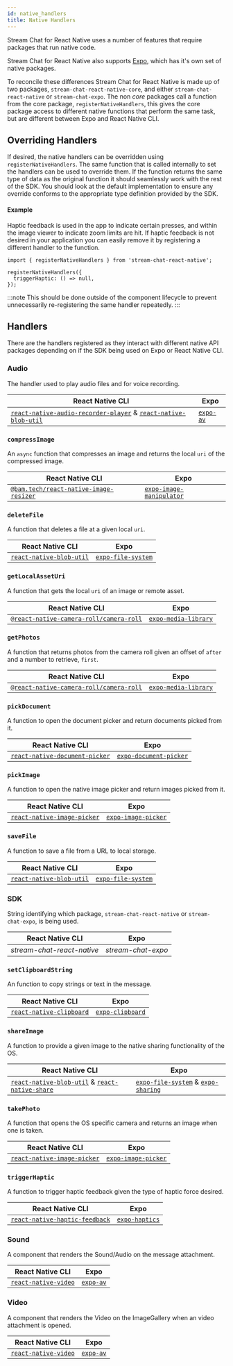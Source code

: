 ```yaml
---
id: native_handlers
title: Native Handlers
---
```


Stream Chat for React Native uses a number of features that require packages that run native code.

Stream Chat for React Native also supports [Expo](https://expo.io/), which has it's own set of native packages.

To reconcile these differences Stream Chat for React Native is made up of two packages, `stream-chat-react-native-core`, and either `stream-chat-react-native` or `stream-chat-expo`.
The non _core_ packages call a function from the core package, `registerNativeHandlers`, this gives the core package access to different native functions that perform the same task, but are different between Expo and React Native CLI.

## Overriding Handlers

If desired, the native handlers can be overridden using `registerNativeHandlers`.
The same function that is called internally to set the handlers can be used to override them.
If the function returns the same type of data as the original function it should seamlessly work with the rest of the SDK.
You should look at the default implementation to ensure any override conforms to the appropriate type definition provided by the SDK.

#### Example

Haptic feedback is used in the app to indicate certain presses, and within the image viewer to indicate zoom limits are hit.
If haptic feedback is not desired in your application you can easily remove it by registering a different handler to the function.

```tsx
import { registerNativeHandlers } from 'stream-chat-react-native';

registerNativeHandlers({
  triggerHaptic: () => null,
});
```

:::note
This should be done outside of the component lifecycle to prevent unnecessarily re-registering the same handler repeatedly.
:::

## Handlers

There are the handlers registered as they interact with different native API packages depending on if the SDK being used on Expo or React Native CLI.

### Audio

The handler used to play audio files and for voice recording.

| React Native CLI                                                                                                                                                                        | Expo                                                       |
| --------------------------------------------------------------------------------------------------------------------------------------------------------------------------------------- | ---------------------------------------------------------- |
| [`react-native-audio-recorder-player`](https://github.com/hyochan/react-native-audio-recorder-player) & [`react-native-blob-util`](https://github.com/RonRadtke/react-native-blob-util) | [`expo-av`](https://docs.expo.dev/versions/latest/sdk/av/) |

### `compressImage`

An `async` function that compresses an image and returns the local `uri` of the compressed image.

| React Native CLI                                                                               | Expo                                                                                   |
| ---------------------------------------------------------------------------------------------- | -------------------------------------------------------------------------------------- |
| [`@bam.tech/react-native-image-resizer`](https://github.com/bamlab/react-native-image-resizer) | [`expo-image-manipulator`](https://docs.expo.io/versions/latest/sdk/imagemanipulator/) |

### `deleteFile`

A function that deletes a file at a given local `uri`.

| React Native CLI                                                                | Expo                                                                       |
| ------------------------------------------------------------------------------- | -------------------------------------------------------------------------- |
| [`react-native-blob-util`](https://github.com/RonRadtke/react-native-blob-util) | [`expo-file-system`](https://docs.expo.io/versions/latest/sdk/filesystem/) |

### `getLocalAssetUri`

A function that gets the local `uri` of an image or remote asset.

| React Native CLI                                                                                              | Expo                                                                            |
| ------------------------------------------------------------------------------------------------------------- | ------------------------------------------------------------------------------- |
| [`@react-native-camera-roll/camera-roll`](https://github.com/react-native-cameraroll/react-native-cameraroll) | [`expo-media-library`](https://docs.expo.io/versions/latest/sdk/media-library/) |

### `getPhotos`

A function that returns photos from the camera roll given an offset of `after` and a number to retrieve, `first`.

| React Native CLI                                                                                              | Expo                                                                            |
| ------------------------------------------------------------------------------------------------------------- | ------------------------------------------------------------------------------- |
| [`@react-native-camera-roll/camera-roll`](https://github.com/react-native-cameraroll/react-native-cameraroll) | [`expo-media-library`](https://docs.expo.io/versions/latest/sdk/media-library/) |

### `pickDocument`

A function to open the document picker and return documents picked from it.

| React Native CLI                                                                         | Expo                                                                                |
| ---------------------------------------------------------------------------------------- | ----------------------------------------------------------------------------------- |
| [`react-native-document-picker`](https://github.com/rnmods/react-native-document-picker) | [`expo-document-picker`](https://docs.expo.io/versions/latest/sdk/document-picker/) |

### `pickImage`

A function to open the native image picker and return images picked from it.

| React Native CLI                                                                                      | Expo                                                                         |
| ----------------------------------------------------------------------------------------------------- | ---------------------------------------------------------------------------- |
| [`react-native-image-picker`](https://github.com/react-native-image-picker/react-native-image-picker) | [`expo-image-picker`](https://docs.expo.io/versions/latest/sdk/imagepicker/) |

### `saveFile`

A function to save a file from a URL to local storage.

| React Native CLI                                                                | Expo                                                                       |
| ------------------------------------------------------------------------------- | -------------------------------------------------------------------------- |
| [`react-native-blob-util`](https://github.com/RonRadtke/react-native-blob-util) | [`expo-file-system`](https://docs.expo.io/versions/latest/sdk/filesystem/) |

### SDK

String identifying which package, `stream-chat-react-native` or `stream-chat-expo`, is being used.

| React Native CLI           | Expo               |
| -------------------------- | ------------------ |
| _stream-chat-react-native_ | _stream-chat-expo_ |

### `setClipboardString`

An function to copy strings or text in the message.

| React Native CLI                                                                | Expo                                                                     |
| ------------------------------------------------------------------------------- | ------------------------------------------------------------------------ |
| [`react-native-clipboard`](https://github.com/react-native-clipboard/clipboard) | [`expo-clipboard`](https://docs.expo.dev/versions/latest/sdk/clipboard/) |

### `shareImage`

A function to provide a given image to the native sharing functionality of the OS.

| React Native CLI                                                                                                                                                   | Expo                                                                                                                                             |
| ------------------------------------------------------------------------------------------------------------------------------------------------------------------ | ------------------------------------------------------------------------------------------------------------------------------------------------ |
| [`react-native-blob-util`](https://github.com/RonRadtke/react-native-blob-util) & [`react-native-share`](https://github.com/react-native-share/react-native-share) | [`expo-file-system`](https://docs.expo.io/versions/latest/sdk/filesystem/) & [`expo-sharing`](https://docs.expo.io/versions/latest/sdk/sharing/) |

### `takePhoto`

A function that opens the OS specific camera and returns an image when one is taken.

| React Native CLI                                                                                      | Expo                                                                         |
| ----------------------------------------------------------------------------------------------------- | ---------------------------------------------------------------------------- |
| [`react-native-image-picker`](https://github.com/react-native-image-picker/react-native-image-picker) | [`expo-image-picker`](https://docs.expo.io/versions/latest/sdk/imagepicker/) |

### `triggerHaptic`

A function to trigger haptic feedback given the type of haptic force desired.

| React Native CLI                                                                            | Expo                                                                |
| ------------------------------------------------------------------------------------------- | ------------------------------------------------------------------- |
| [`react-native-haptic-feedback`](https://github.com/junina-de/react-native-haptic-feedback) | [`expo-haptics`](https://docs.expo.io/versions/latest/sdk/haptics/) |

### Sound

A component that renders the Sound/Audio on the message attachment.

| React Native CLI                                                                 | Expo                                                       |
| -------------------------------------------------------------------------------- | ---------------------------------------------------------- |
| [`react-native-video`](https://github.com/react-native-video/react-native-video) | [`expo-av`](https://docs.expo.dev/versions/latest/sdk/av/) |

### Video

A component that renders the Video on the ImageGallery when an video attachment is opened.

| React Native CLI                                                                 | Expo                                                       |
| -------------------------------------------------------------------------------- | ---------------------------------------------------------- |
| [`react-native-video`](https://github.com/react-native-video/react-native-video) | [`expo-av`](https://docs.expo.dev/versions/latest/sdk/av/) |
